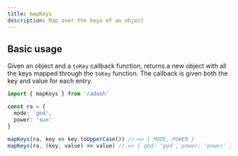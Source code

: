 ```yaml
---
title: mapKeys
description: Map over the keys of an object
---
```





## Basic usage

Given an object and a `toKey` callback function, returns a new object with all the keys 
mapped through the `toKey` function. The callback is given both the key and value for each entry.

```ts
import { mapKeys } from 'radash'

const ra = {
  mode: 'god',
  power: 'sun'
}

mapKeys(ra, key => key.toUpperCase()) // => { MODE, POWER }
mapKeys(ra, (key, value) => value) // => { god: 'god', power: 'power' }
```







